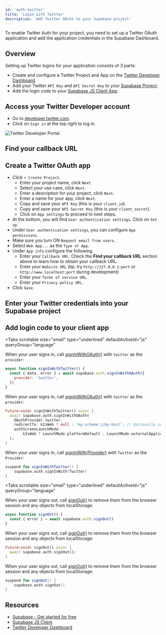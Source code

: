 ```yaml
---
id: 'auth-twitter'
title: 'Login with Twitter'
description: 'Add Twitter OAuth to your Supabase project'
---
```


To enable Twitter Auth for your project, you need to set up a Twitter OAuth application and add the application credentials in the Supabase Dashboard.

## Overview

Setting up Twitter logins for your application consists of 3 parts:

- Create and configure a Twitter Project and App on the [Twitter Developer Dashboard](https://developer.twitter.com/en/portal/dashboard).
- Add your Twitter `API Key` and `API Secret Key` to your [Supabase Project](https://supabase.com/dashboard).
- Add the login code to your [Supabase JS Client App](https://github.com/supabase/supabase-js).

## Access your Twitter Developer account

- Go to [developer.twitter.com](https://developer.twitter.com).
- Click on `Sign in` at the top right to log in.

![Twitter Developer Portal.](/docs/img/guides/auth-twitter/twitter-portal.png)

## Find your callback URL

<SocialProviderSetup provider="Twitter" />

## Create a Twitter OAuth app

- Click `+ Create Project`.
  - Enter your project name, click `Next`.
  - Select your use case, click `Next`.
  - Enter a description for your project, click `Next`.
  - Enter a name for your app, click `Next`.
  - Copy and save your `API Key` (this is your `client_id`).
  - Copy and save your `API Secret Key` (this is your `client_secret`).
  - Click on `App settings` to proceed to next steps.
- At the bottom, you will find `User authentication settings`. Click on `Set up`.
- Under `User authentication settings`, you can configure `App permissions`.
- Make sure you turn ON `Request email from users`.
- Select `Web App...` as the `Type of App`.
- Under `App info` configure the following.
  - Enter your `Callback URL`. Check the **Find your callback URL** section above to learn how to obtain your callback URL.
  - Enter your `Website URL` (tip: try `http://127.0.0.1:port` or `http://www.localhost:port` during development)
  - Enter your `Terms of service URL`.
  - Enter your `Privacy policy URL`.
- Click `Save`.

## Enter your Twitter credentials into your Supabase project

<SocialProviderSettingsSupabase provider="Twitter" />

## Add login code to your client app

<Tabs
  scrollable
  size="small"
  type="underlined"
  defaultActiveId="js"
  queryGroup="language"
>
<TabPanel id="js" label="JavaScript">

<CreateClientSnippet />

When your user signs in, call [signInWithOAuth()](/docs/reference/javascript/auth-signinwithoauth) with `twitter` as the `provider`:

```js
async function signInWithTwitter() {
  const { data, error } = await supabase.auth.signInWithOAuth({
    provider: 'twitter',
  })
}
```

</TabPanel>
<TabPanel id="flutter" label="Flutter">

When your user signs in, call [signInWithOAuth()](/docs/reference/dart/auth-signinwithoauth) with `twitter` as the `provider`:

```dart
Future<void> signInWithTwitter() async {
  await supabase.auth.signInWithOAuth(
    OAuthProvider.twitter,
    redirectTo: kIsWeb ? null : 'my.scheme://my-host', // Optionally set the redirect link to bring back the user via deeplink.
    authScreenLaunchMode:
        kIsWeb ? LaunchMode.platformDefault : LaunchMode.externalApplication, // Launch the auth screen in a new webview on mobile.
  );
}
```

</TabPanel>
<TabPanel id="kotlin" label="Kotlin">

When your user signs in, call [signInWith(Provider)](/docs/reference/kotlin/auth-signinwithoauth) with `Twitter` as the `Provider`:

```kotlin
suspend fun signInWithTwitter() {
	supabase.auth.signInWith(Twitter)
}
```

</TabPanel>
</Tabs>

<OAuthPkceFlow />

<Tabs
  scrollable
  size="small"
  type="underlined"
  defaultActiveId="js"
  queryGroup="language"
>
<TabPanel id="js" label="JavaScript">

When your user signs out, call [signOut()](/docs/reference/javascript/auth-signout) to remove them from the browser session and any objects from localStorage:

```js
async function signOut() {
  const { error } = await supabase.auth.signOut()
}
```

</TabPanel>
<TabPanel id="flutter" label="Flutter">

When your user signs out, call [signOut()](/docs/reference/dart/auth-signout) to remove them from the browser session and any objects from localStorage:

```dart
Future<void> signOut() async {
  await supabase.auth.signOut();
}
```

</TabPanel>
<TabPanel id="kotlin" label="Kotlin">

When your user signs out, call [signOut()](/docs/reference/kotlin/auth-signout) to remove them from the browser session and any objects from localStorage:

```kotlin
suspend fun signOut() {
	supabase.auth.signOut()
}
```

</TabPanel>
</Tabs>

## Resources

- [Supabase - Get started for free](https://supabase.com)
- [Supabase JS Client](https://github.com/supabase/supabase-js)
- [Twitter Developer Dashboard](https://developer.twitter.com/en/portal/dashboard)
